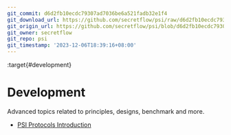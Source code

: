 ```yaml
---
git_commit: d6d2fb10ecdc79307ad7036be6a521fadb32e1f4
git_download_url: https://github.com/secretflow/psi/raw/d6d2fb10ecdc79307ad7036be6a521fadb32e1f4/docs/development/index.rst
git_origin_url: https://github.com/secretflow/psi/blob/d6d2fb10ecdc79307ad7036be6a521fadb32e1f4/docs/development/index.rst
git_owner: secretflow
git_repo: psi
git_timestamp: '2023-12-06T18:39:16+08:00'
---
```


:target{#development}

# Development

Advanced topics related to principles, designs, benchmark and more.

<TableOfContents>


  - [PSI Protocols Introduction](psi_protocol_intro.mdx)
</TableOfContents>
